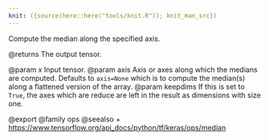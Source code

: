 ```yaml
---
knit: ({source(here::here("tools/knit.R")); knit_man_src})
---
```

Compute the median along the specified axis.

@returns
    The output tensor.

@param x Input tensor.
@param axis Axis or axes along which the medians are computed. Defaults to
    `axis=None` which is to compute the median(s) along a flattened
    version of the array.
@param keepdims If this is set to `True`, the axes which are reduce
    are left in the result as dimensions with size one.

@export
@family ops
@seealso
+ <https://www.tensorflow.org/api_docs/python/tf/keras/ops/median>
